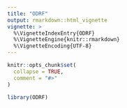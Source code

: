```yaml
---
title: "ODRF"
output: rmarkdown::html_vignette
vignette: >
  %\VignetteIndexEntry{ODRF}
  %\VignetteEngine{knitr::rmarkdown}
  %\VignetteEncoding{UTF-8}
---
```


```r
knitr::opts_chunk$set(
  collapse = TRUE,
  comment = "#>"
)
```

```r
library(ODRF)
```

